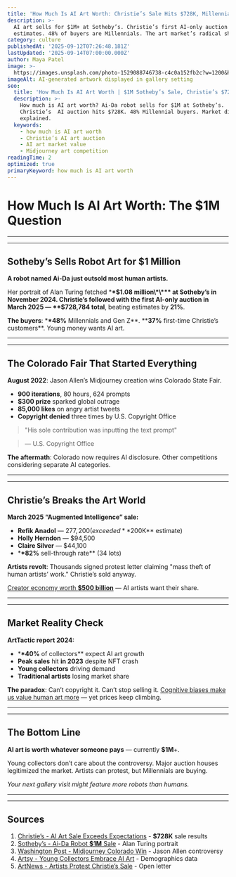 ```yaml
---
title: 'How Much Is AI Art Worth: Christie’s Sale Hits $728K, Millennials Buy 48%'
description: >-
  AI art sells for $1M+ at Sotheby’s. Christie’s first AI-only auction exceeds 
  estimates. 48% of buyers are Millennials. The art market’s radical shift.
category: culture
publishedAt: '2025-09-12T07:26:48.181Z'
lastUpdated: '2025-09-14T07:00:00.000Z'
author: Maya Patel
image: >-
  https://images.unsplash.com/photo-1529088746738-c4c0a152fb2c?w=1200&h=630&fit=crop
imageAlt: AI-generated artwork displayed in gallery setting
seo:
  title: 'How Much Is AI Art Worth | $1M Sotheby’s Sale, Christie’s $728K 2025'
  description: >-
    How much is AI art worth? Ai-Da robot sells for $1M at Sotheby’s.
    Christie’s  AI auction hits $728K. 48% Millennial buyers. Market disruption
    explained.
  keywords:
    - how much is AI art worth
    - Christie’s AI art auction
    - AI art market value
    - Midjourney art competition
readingTime: 2
optimized: true
primaryKeyword: how much is AI art worth
---
```


# How Much Is AI Art Worth: The **$1M** Question

---

---

## Sotheby’s Sells Robot Art for **$1 Million**

**A robot named Ai-Da just outsold most human artists.**

Her portrait of Alan Turing fetched \***\*$1.08 million\*\*** at Sotheby’s in November 2024. Christie’s followed with the first AI-only auction in March 2025 — **$728,784 total**, beating estimates by **21%**.

**The buyers**: \***\*48%** Millennials and Gen Z**. \*\***37%** first-time Christie’s customers**. Young money wants AI art.

---

---

## The Colorado Fair That Started Everything

**August 2022**: Jason Allen’s Midjourney creation wins Colorado State Fair.

- **900 iterations**, 80 hours, 624 prompts
- **$300 prize** sparked global outrage
- **85,000 likes** on angry artist tweets
- **Copyright denied** three times by U.S. Copyright Office

>

> "His sole contribution was inputting the text prompt"

> — U.S. Copyright Office

**The aftermath**: Colorado now requires AI disclosure. Other competitions considering separate AI categories.

---

---

## Christie’s Breaks the Art World

**March 2025 “Augmented Intelligence” sale:**

- **Refik Anadol** — $277,200 (exceeded **$200K** estimate)
- **Holly Herndon** — $94,500
- **Claire Silver** — $44,100
- \***\*82%** sell-through rate\*\* (34 lots)

**Artists revolt**: Thousands signed protest letter claiming "mass theft of human artists’ work." Christie’s sold anyway.

[Creator economy worth **$500 billion**](/culture/creator-economy-hits-500-billion) — AI artists want their share.

---

---

## Market Reality Check

**ArtTactic report 2024:**

- \***\*40%** of collectors\*\* expect AI art growth
- **Peak sales** hit **in 2023** despite NFT crash
- **Young collectors** driving demand
- **Traditional artists** losing market share

**The paradox**: Can’t copyright it. Can’t stop selling it. [Cognitive biases make us value human art more](/psychology/your-brain-lies-to-you-cognitive-biases-2025) — yet prices keep climbing.

---

---

## The Bottom Line

**AI art is worth whatever someone pays** — currently **$1M**+.

Young collectors don’t care about the controversy. Major auction houses legitimized the market. Artists can protest, but Millennials are buying.

_Your next gallery visit might feature more robots than humans._

---

---

## Sources

1. [Christie’s - AI Art Sale Exceeds Expectations](https://www.artnews.com/art-news/market/christies-ai-art-sale-augmented-intelligence-controversy-surpasses-expectations-1234734870/) - **$728K** sale results
2. [Sotheby’s - Ai-Da Robot **$1M** Sale](https://www.npr.org/**2025/02**/17/nx-s1-5296911/christies-ai-art-auction-protests) - Alan Turing portrait
3. [Washington Post - Midjourney Colorado Win](https://www.washingtonpost.com/technology/**2022/09**/02/midjourney-artificial-intelligence-state-fair-colorado/) - Jason Allen controversy
4. [Artsy - Young Collectors Embrace AI Art](https://www.artsy.net/article/artsy-editorial-ai-art-winning-young-collectors) - Demographics data
5. [ArtNews - Artists Protest Christie’s Sale](https://www.artnews.com/art-news/news/artists-demand-christies-cancels-ai-art-sale-claiming-ai-models-exploit-humans-1234732217/) - Open letter
